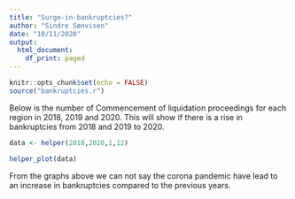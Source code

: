 ```yaml
---
title: "Surge-in-bankruptcies?"
author: "Sindre Sønvisen"
date: "10/11/2020"
output: 
  html_document:
    df_print: paged
---
```


```r
knitr::opts_chunk$set(echo = FALSE)
source("bankruptcies.r")
```

Below is the number of Commencement of liquidation proceedings for each region in 2018, 2019 and 2020. This will show if there is a rise in bankruptcies from 2018 and 2019 to 2020.

```r
data <- helper(2018,2020,1,12)
```

```r
helper_plot(data)
```

From the graphs above we can not say the corona pandemic have lead to an increase in bankruptcies compared to the previous years.